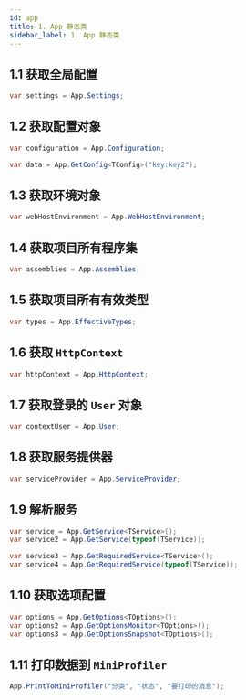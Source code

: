 ```yaml
---
id: app
title: 1. App 静态类
sidebar_label: 1. App 静态类
---
```


## 1.1 获取全局配置

```cs
var settings = App.Settings;
```

## 1.2 获取配置对象

```cs
var configuration = App.Configuration;

var data = App.GetConfig<TConfig>("key:key2");
```

## 1.3 获取环境对象

```cs
var webHostEnvironment = App.WebHostEnvironment;
```

## 1.4 获取项目所有程序集

```cs
var assemblies = App.Assemblies;
```

## 1.5 获取项目所有有效类型

```cs
var types = App.EffectiveTypes;
```

## 1.6 获取 `HttpContext`

```cs
var httpContext = App.HttpContext;
```

## 1.7 获取登录的 `User` 对象

```cs
var contextUser = App.User;
```

## 1.8 获取服务提供器

```cs
var serviceProvider = App.ServiceProvider;
```

## 1.9 解析服务

```cs
var service = App.GetService<TService>();
var service2 = App.GetService(typeof(TService));

var service3 = App.GetRequiredService<TService>();
var service4 = App.GetRequiredService(typeof(TService));
```

## 1.10 获取选项配置

```cs
var options = App.GetOptions<TOptions>();
var options2 = App.GetOptionsMonitor<TOptions>();
var options3 = App.GetOptionsSnapshot<TOptions>();
```

## 1.11 打印数据到 `MiniProfiler`

```cs
App.PrintToMiniProfiler("分类", "状态", "要打印的消息");
```
